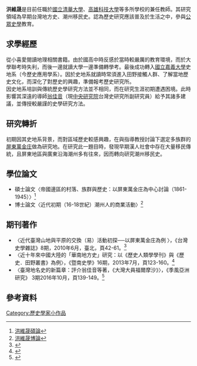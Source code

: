 {{BLPsources|time=2021-05-02T13:51:50+00:00}}
{{Infobox_Person
|name=洪維晟
|image= 
|occupation= 歷史學者
|sex= 男
|birth_date= [[1982年|1982年]]
|birth_place= [[高雄市|高雄市]] [[路竹區|路竹區]]
|nationality ={{ROC}}
|residence ={{TWN}}
|education=[[國立嘉義大學|國立嘉義大學]]史地系（現歷史應用學系） 學士 <br> [[國立中央大學|國立中央大學]]歷史研究所 碩士 <br> [[國立清華大學|國立清華大學]]歷史研究所 博士<ref>{{Cite web |url=http://his.site.nthu.edu.tw/p/406-1397-77149,r4779.php?Lang=zh-tw |title=清華歷史所畢業生論文列表 |access-date=2021-04-11 |archive-date=2021-04-11 |archive-url=https://web.archive.org/web/20210411110645/http://his.site.nthu.edu.tw/p/406-1397-77149,r4779.php?Lang=zh-tw |dead-url=no }}</ref>
|past = 多所國高中代課老師、大學兼任教師
|work= 
|job2 = [[國立清華大學|國立清華大學]]人文社會學院兼任教師
}}

'''洪維晟'''是目前任職於[[國立清華大學|國立清華大學]]、[[高雄科技大學|高雄科技大學]]等多所學校的兼任教師。其研究領域為早期台灣地方史、潮州移民史。認為歷史研究應該普及於生活之中，參與[[公眾史學|公眾史學]]教育。

==求學經歷==
從小喜愛閱讀地理相關書籍。由於國高中時反感於當時較嚴厲的教育環境，而於大學聯考時失利，而後一邊就讀大學一邊準備轉學考。最後成功轉入[[國立嘉義大學|國立嘉義大學]]史地系（今歷史應用學系）。因於史地系就讀時常須進入田野接觸人群、了解當地歷史文化，而深化了對歷史的興趣，準備報考歷史研究所。<br>

因史地系培訓與傳統歷史學研究方法並不相同，而在研究生涯初期遭遇困境。此時影響其深遠的導師[[翁佳音|翁佳音]]（現[[中央研究院|中央研究院]]台灣史研究所副研究員）給予其諸多建議，並傳授較嚴謹的史學研究方法。

==研究轉折==
初期因其史地系背景，而對區域歷史較感興趣，在與指導教授討論下選定多族群的[[屏東縣|屏東]][[萬金村|萬金庄]]做為研究地。在研究此一題目時，發現早期漢人社會中存在大量移民傳統，且屏東地區與廣東沿海潮州多有往來，因而轉向研究潮州移民史。

==學位論文==
*碩士論文〈帝國邊區的村落、族群與歷史：以屏東萬金庄為中心討論（1861-1945）〉<ref>[https://hdl.handle.net/11296/phzrh4 洪維晟碩論]</ref>
*博士論文〈近代初期（16-18世紀）潮州人的商業活動〉<ref>[https://hdl.handle.net/11296/28r4xm 洪維晟博論]</ref>

==期刊著作==
*〈近代臺灣山地與平原的交換（易）活動初探──以屏東萬金庄為例 〉，《台灣史學雜誌》8期，2010年6月，臺北，頁42-61。<ref>{{Cite web |url=http://www.twhistory.org.tw/books/208.htm |title=台灣史學雜誌第八期目錄 |access-date=2021-04-11 |archive-date=2021-04-11 |archive-url=https://web.archive.org/web/20210411110336/http://www.twhistory.org.tw/books/208.htm |dead-url=no }}</ref>
*〈近十年來中國大陸的「華南地方史」研究：以《歷史人類學學刊》與《歷史．田野叢書》為例〉，《暨南史學》16期，2013年7月，頁123-160。<ref>{{Cite web |url=https://www.airitilibrary.com/Publication/alDetailedMesh?DocID=a0000546-201307-201312180018-201312180018-123-160 |title=〈近十年來中國大陸的「華南地方史」研究：以《歷史人類學學刊》與《歷史．田野叢書》為例〉 |access-date=2021-04-11 |archive-date=2021-04-11 |archive-url=https://web.archive.org/web/20210411110337/https://www.airitilibrary.com/Publication/alDetailedMesh?DocID=a0000546-201307-201312180018-201312180018-123-160 |dead-url=no }}</ref>
*〈臺灣地名史的新篇章：評介翁佳音等著，《大灣大員福爾摩沙》〉，《季風亞洲研究》 3期2016年10月，頁139-149。<ref>{{Cite web |url=https://www.airitilibrary.com/Publication/alDetailedMesh?DocID=P20170614002-201610-201706140002-201706140002-139-149 |title=〈臺灣地名史的新篇章：評介翁佳音等著，《大灣大員福爾摩沙》〉 |access-date=2021-04-11 |archive-date=2021-04-11 |archive-url=https://web.archive.org/web/20210411110336/https://www.airitilibrary.com/Publication/alDetailedMesh?DocID=P20170614002-201610-201706140002-201706140002-139-149 |dead-url=no }}</ref>
==參考資料==
{{Reflist}}

[[Category:歷史學家小作品|Category:歷史學家小作品]]